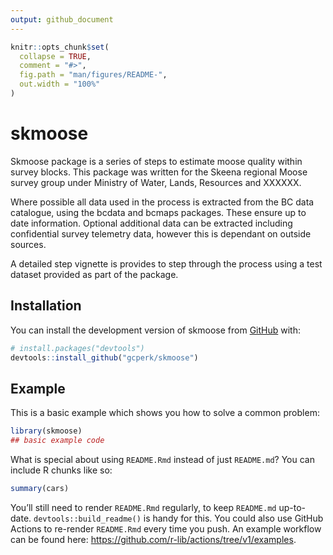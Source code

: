 ```yaml
---
output: github_document
---
```


<!-- README.md is generated from README.Rmd. Please edit that file -->

```r
knitr::opts_chunk$set(
  collapse = TRUE,
  comment = "#>",
  fig.path = "man/figures/README-",
  out.width = "100%"
)
```

# skmoose

<!-- badges: start -->
<!-- badges: end -->

Skmoose package is a series of steps to estimate moose quality within survey blocks. This package was written for the Skeena regional Moose survey group under Ministry of Water, Lands, Resources and XXXXXX. 

Where possible all data used in the process is extracted from the BC data catalogue, using the bcdata and bcmaps packages. These ensure up to date information. 
Optional additional data can be extracted including confidential survey telemetry data, however this is dependant on outside sources. 

A detailed step vignette is provides to step through the process using a test dataset provided as part of the package. 

## Installation

You can install the development version of skmoose from [GitHub](https://github.com/) with:

``` r
# install.packages("devtools")
devtools::install_github("gcperk/skmoose")
```

## Example

This is a basic example which shows you how to solve a common problem:

```r
library(skmoose)
## basic example code
```

What is special about using `README.Rmd` instead of just `README.md`? You can include R chunks like so:

```r
summary(cars)
```

You'll still need to render `README.Rmd` regularly, to keep `README.md` up-to-date. `devtools::build_readme()` is handy for this. You could also use GitHub Actions to re-render `README.Rmd` every time you push. An example workflow can be found here: <https://github.com/r-lib/actions/tree/v1/examples>.
